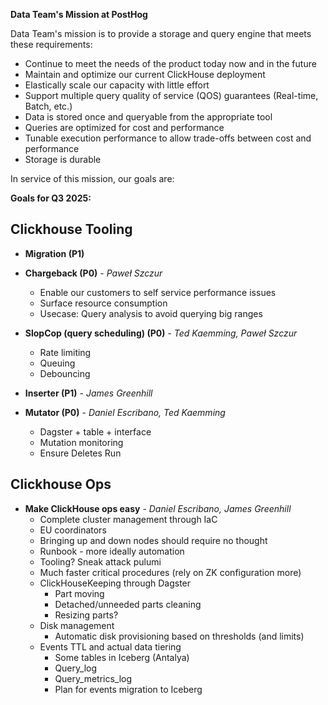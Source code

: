 **Data Team's Mission at PostHog**

Data Team's mission is to provide a storage and query engine that meets these requirements:
- Continue to meet the needs of the product today now and in the future
- Maintain and optimize our current ClickHouse deployment
- Elastically scale our capacity with little effort
- Support multiple query quality of service (QOS) guarantees (Real-time, Batch, etc.)
- Data is stored once and queryable from the appropriate tool
- Queries are optimized for cost and performance
- Tunable execution performance to allow trade-offs between cost and performance
- Storage is durable

In service of this mission, our goals are:

**Goals for Q3 2025:**

## Clickhouse Tooling

- **Migration (P1)**

- **Chargeback (P0)** - _Paweł Szczur_
    - Enable our customers to self service performance issues
    - Surface resource consumption
    - Usecase: Query analysis to avoid querying big ranges

- **SlopCop (query scheduling) (P0)** - _Ted Kaemming, Paweł Szczur_
    - Rate limiting
    - Queuing
    - Debouncing

- **Inserter (P1)** - _James Greenhill_

- **Mutator (P0)** - _Daniel Escribano, Ted Kaemming_
    - Dagster + table + interface
    - Mutation monitoring
    - Ensure Deletes Run

## Clickhouse Ops

- **Make ClickHouse ops easy** - _Daniel Escribano, James Greenhill_
    - Complete cluster management through IaC
    - EU coordinators
    - Bringing up and down nodes should require no thought
    - Runbook - more ideally automation
    - Tooling? Sneak attack pulumi
    - Much faster critical procedures (rely on ZK configuration more)
    - ClickHouseKeeping through Dagster
        - Part moving
        - Detached/unneeded parts cleaning
        - Resizing parts?
    - Disk management
        - Automatic disk provisioning based on thresholds (and limits)
    - Events TTL and actual data tiering
        - Some tables in Iceberg (Antalya)
        - Query_log
        - Query_metrics_log
        - Plan for events migration to Iceberg
